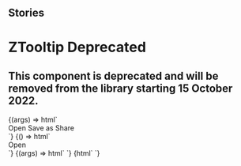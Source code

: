 
## Stories

<Meta
  title="Deprecated/ZTooltipDeprecated"
  component="z-tooltip-deprecated"
/>

# ZTooltip Deprecated

## This component is deprecated and will be removed from the library starting 15 October 2022.

<Preview>
  <Story name="buttons">
    {(args) => html`
      <div class="tooltip-container">
        <z-tooltip-deprecated
          type="${radios("type", PopoverPositions, "top")}"
          open="${boolean("open", true)}"
          bind-to="#icon"
        >
          <div class="container">
            <z-button-deprecated>Open</z-button-deprecated>
            <z-button-deprecated>Save as</z-button-deprecated>
            <z-button-deprecated>Share</z-button-deprecated>
          </div>
        </z-tooltip-deprecated>
        <z-icon
          id="icon"
          name="plus-square-filled"
        ></z-icon>
      </div>
    `}
  </Story>
</Preview>

<Preview>
  <Story name="Bound to an element">
    {() => html`
      <div class="tooltip-container">
        <z-tooltip-deprecated
          class="dark"
          bind-to="#icon"
          type="${radios("type", PopoverPositions, "bottom")}"
          open="${boolean("open", true)}"
        >
          <span>Open</span>
        </z-tooltip-deprecated>
        <z-icon
          id="icon"
          name="informationsource"
        ></z-icon>
      </div>
    `}
  </Story>
</Preview>

<Preview>
  <Story name="legacy">
    {(args) => html` <z-tooltip-deprecated
      content="${text("content", "Aggiungi libro")}"
      type="${radios("type", PopoverPositions, "top")}"
    ></z-tooltip-deprecated>`}
  </Story>
</Preview>

<Preview>
  <Story name="legacy dark mode">
    {html`
      <z-tooltip-deprecated
        class="dark"
        content="${text("content", "Aggiungi libro")}"
        type="${radios("type", PopoverPositions, "top")}"
      ></z-tooltip>
    `}
  </Story>
</Preview>

<Props of="z-tooltip-deprecated" />
